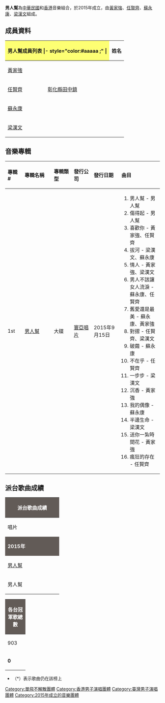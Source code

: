 {{藝人
| 姓名 = 男人幫
| 英文名 = 
| 類型 = 組合
| 圖片 = 
| 圖片尺寸 = 
| 圖片簡介 =
| 國籍 ={{ROC}}（[[任賢齊|任賢齊]]）<br>{{CNHK}}（[[蘇永康|蘇永康]]、[[梁漢文|梁漢文]]、[[黃家強|黃家強]]）
| 出道日期 =2015年
| 音樂類型 = [[華語流行音樂|華語流行音樂]]
| 活躍年代 = 2015年
| 唱片公司 =
| 經紀公司 = 
| 網站 = 
| 現任成員 = [[蘇永康|蘇永康]]、[[梁漢文|梁漢文]]、[[任賢齊|任賢齊]]、[[黃家強|黃家強]]
| 音樂專輯 = 
}}

'''男人幫'''為[[中華民國|中華民國]]和[[香港|香港]]音樂組合，於2015年成立，由[[黃家強|黃家強]]、[[任賢齊|任賢齊]]、[[蘇永康|蘇永康]]、[[梁漢文|梁漢文]]組成。

== 成員資料 ==
{| class="wikitable"
|- style="background:#ccc; text-align:center;"
! colspan="4" style="background: #FDFF73;"|男人幫成員列表
|- style="color:#aaaaa ;" |
! 姓名
! 出生日期
! 出生地點
! 國籍
|- 
|  [[黃家強|黃家強]] 
| {{Birth date and age|1964|11|13}}
| {{BHKG}}
| {{CNHK}}
|-
|  [[任賢齊|任賢齊]] 
| {{Birth date and age|1966|6|23}}
| {{TWN}}[[彰化縣|彰化縣]][[田中鎮|田中鎮]]
| {{ROC}}
|-
|  [[蘇永康|蘇永康]]
| {{Birth date and age|1967|9|24}}
| rowspan=2|{{BHKG}}
| rowspan=2|{{CNHK}}
|-
|  [[梁漢文|梁漢文]]
| {{Birth date and age|1971|11|5}}
|}

==音樂專輯==
{| class="wikitable"
!align="left" width="75px"| 專輯 #
!align="left" width="225px"| 專輯名稱
!align="left" width="125px"| 專輯類型
!align="left" width="125px"| 發行公司
!align="left" width="150px"| 發行日期
!align="left" width="250px"| 曲目
|-
! 1st
! [[男人幫_(專輯)|男人幫]]
| 大碟
| [[寰亞唱片|寰亞唱片]]
| 2015年9月15日
| {{HideH|曲目}}
# 男人幫 - 男人幫
# 傷得起 - 男人幫
# 喜歡你 - 黃家強、任賢齊
# 拔河 - 梁漢文、蘇永康
# 情人 - 黃家強、梁漢文
# 男人不該讓女人流淚 - 蘇永康、任賢齊
# 舊愛還是最美 - 蘇永康、黃家強
# 對摺 - 任賢齊、梁漢文
# 破繭 - 蘇永康
# 不在乎 - 任賢齊
# 一步步 - 梁漢文
# 沉香 - 黃家強
# 我的偶像 - 蘇永康
# 半邊生命 - 梁漢文
# 送你一紮時間花 - 黃家強
# 瘋狂的存在 - 任賢齊
{{HideF}}
|}

==派台歌曲成績==
{| class="wikitable" cellpadding="1"
|-
! style="background:#625B57; color:#FFFFFF" colspan="7" | '''派台歌曲成績'''
|-
| width="160"| 唱片 || width="160"| 歌曲 || width="50"| 903 || width="50"| RTHK || width="50"| 997 || width="50"| TVB || width="160"| 備註
|-
! style="background:#625B57; color:#FFFFFF" colspan="7" | '''2015年'''
|-
| [[男人幫_(專輯)|男人幫]] || 男人幫 || 11 || 11 || - || - || 
|-
| 男人幫 || 傷得起 || - || - || - || - || 
|}
{| class="wikitable" cellpadding="1"
|-
! style="background:#625B57; color:#FFFFFF" colspan="5" | '''各台冠軍歌總數'''
|-
| width="50"| 903 || width="50"| RTHK || width="50"| 997 || width="50"| TVB || width="160"| 備註
|-
| '''0''' || '''0''' || '''0''' || '''0''' || '''四台冠軍歌總數：0'''
|}

*（*）表示歌曲仍在該榜上
{{Beyond}}
[[Category:單飛不解散團體|Category:單飛不解散團體]]
[[Category:香港男子演唱團體|Category:香港男子演唱團體]]
[[Category:臺灣男子演唱團體|Category:臺灣男子演唱團體]]
[[Category:2015年成立的音樂團體|Category:2015年成立的音樂團體]]